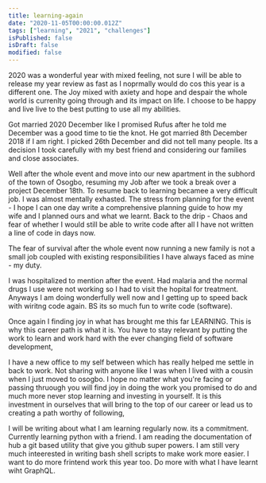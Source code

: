 ```yaml
---
title: learning-again
date: "2020-11-05T00:00:00.012Z"
tags: ["learning", "2021", "challenges"]
isPublished: false
isDraft: false
modified: false
---
```


2020 was a wonderful year with mixed feeling, not sure I will be able to release
my year review as fast as I noprmally would do cos this year is a different one.
The Joy mixed with axiety and hope and despair the whole world is currenlty
going through and its impact on life. I choose to be happy and live live to the
best putting to use all my abilities.

Got married 2020 December like I promised Rufus after he told me December was a
good time to tie the knot. He got married 8th December 2018 if I am right. I
picked 26th December and did not tell many people. Its a decision I took
carefully with my best friend and considering our families and close associates.

Well after the whole event and move into our new apartment in the subhord of the
town of Osogbo, resuming my Job after we took a break over a project December
18th. To resume back to learning becamee a very difficult job. I was almost
mentally exhasted. The stress from planning for the event - I hope I can one day
write a comprehensive planning guide to how my wife and I planned ours and what
we learnt. Back to the drip - Chaos and fear of whether I would still be able to
write code after all I have not written a line of code in days now.

The fear of survival after the whole event now running a new family is not a
small job coupled with existing responsibilities I have always faced as mine -
my duty.

I was hospitalized to mention after the event. Had malaria and the normal drugs
I use were not working so I had to visit the hopital for treatment. Anyways I am
doing wonderfully well now and I getting up to speed back with wiritng code
again. BS its so much fun to write code (software).

Once again I finding joy in what has brought me this far LEARNING. This is why
this career path is what it is. You have to stay relevant by putting the work to
learn and work hard with the ever changing field of software development,

I have a new office to my self between which has really helped me settle in back
to work. Not sharing with anyone like I was when I lived with a cousin when I
just moved to osogbo. I hope no matter what you're facing or passing thruough
you will find joy in doing the work you promised to do and much more never stop
learning and investing in yourself. It is this investment in ourselves that will
bring to the top of our career or lead us to creating a path worthy of
following,

I will be writing about what I am learning regularly now. its a commitment.
Currently learning python with a friend. I am reading the documentation of hub a
git based utility that give you github super powers. I am still very much
inteerested in writing bash shell scripts to make work more easier. I want to do
more frintend work this year too. Do more with what I have learnt wiht GraphQL.
